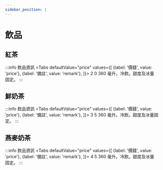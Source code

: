 ```yaml
---
sidebar_position: 1
---
```

# 飲品
## 紅茶


:::info 飲品資訊
<Tabs
defaultValue="price"
values={[
    {label: '價錢', value: 'price'},
    {label: '備註', value: 'remark'},
]}>
    <TabItem value="price">2 0</TabItem>
    <TabItem value="remark">360 毫升。冷飲。甜度及冰量固定。</TabItem>
</Tabs>
:::
## 鮮奶茶
:::info 飲品資訊
<Tabs
defaultValue="price"
values={[
{label: '價錢', value: 'price'},
{label: '備註', value: 'remark'},
]}>
<TabItem value="price">3 5</TabItem>
<TabItem value="remark">360 毫升。冷飲。甜度及冰量固定。</TabItem>
</Tabs>
:::
## 燕麥奶茶
:::info 飲品資訊
<Tabs
defaultValue="price"
values={[
{label: '價錢', value: 'price'},
{label: '備註', value: 'remark'},
]}>
<TabItem value="price">4 5</TabItem>
<TabItem value="remark">360 毫升。冷飲。甜度及冰量固定。</TabItem>
</Tabs>
:::
